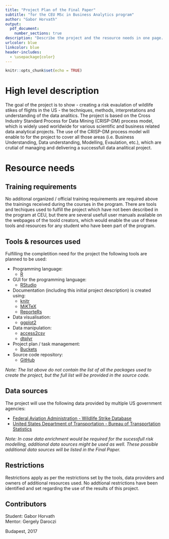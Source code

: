 ```yaml
---
title: "Project Plan of the Final Paper"
subtitle: "for the CEU MSc in Business Analytics program"
author: "Gabor Horvath"
output: 
  pdf_document:
    number_sections: true
description: "Describe the project and the resource needs in one page. Any special need in training, tools or any restrictions (e.g., non-disclosure agreement) should be specified here. Signed by student, host and mentor."
urlcolor: blue
linkcolor: blue
header-includes:
  - \usepackage{color}
---
```

\pagenumbering{gobble}
\newpage
\pagenumbering{arabic}
```r
knitr::opts_chunk$set(echo = TRUE)
```

# High level description

The goal of the project is to show - creating a risk evaulation of wildlife stikes of flights in the US - the techniques, methods, interpretations and understanding of the data analitics. The project is based on the Cross Industry Standard Process for Data Mining (CRISP-DM) process model, which is widely used worldwide for various scientific and business related data analytical projects. The use of the CRISP-DM process model will enable to for the project to cover all those areas (i.e. Business Understanding, Data understanding, Modelling, Evaulation, etc.), which are crutial of managing and delivering a successfull data analitical project.

# Resource needs

## Training requirements

No additonal organized / official training requirements are required above the trainings received during the courses in the program. There are tools and techiques used to fulfill the project which have not been described in the program at CEU, but there are several usefull user manuals available on the webpages of the toold creators, which would enable the use of these tools and resources for any student who have been part of the program.

## Tools & resources used

Fulfilling the completition need for the project the following tools are planned to be used:

* Programming language:
    + [R](https://www.r-project.org/)
* GUI for the programming language:
    + [RStudio](https://www.rstudio.com/)
* Documentation (including this initial project description) is created using:
    + [knitr](https://yihui.name/knitr/)
    + [MiKTeX](https://miktex.org/)
    + [ReporteRs](https://cran.r-project.org/web/packages/ReporteRs/index.html)
* Data visualisation:
    + [ggplot2](http://ggplot2.org/)
* Data manipulation:
    + [access2csv](https://github.com/AccelerationNet/access2csv)
    + [dtplyr](https://cran.r-project.org/web/packages/dtplyr/index.html)
* Project plan / task management:
    + [Buckets](https://www.buckets.co/)
* Source code repository:
    + [GitHub](https://github.com/)

*Note: The list above do not contain the list of all the packages used to create the project, but the full list will be provided in the source code.*

## Data sources

The project will use the following data provided by multiple US government agencies:

* [Federal Aviation Administration - Wildlife Strike Database](http://wildlife.faa.gov/)
* [United States Department of Transportation - Bureau of Transportation Statistics](https://www.bts.gov/)

*Note: In case data enrichment would be required for the sucessfull risk modelling, additional data sources might be used as well. These possible additional data sources will be listed in the Final Paper.*

## Restrictions

Restrictions apply as per the restrictions set by the tools, data providers and owners of additional resources used. No addtional restrictions have been identified and set regarding the use of the results of this project.

## Contributors

Student: Gabor Horvath  
Mentor: Gergely Daroczi
  
  
  
Budapest, 2017